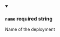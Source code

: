 
<details className="config-field" data-expandable="false" open>
<summary>

### `name` <span class="config-field-required" data-required="false">required</span> <span class="config-field-type">string</span> <span class="config-field-default"></span>

</summary>

Name of the deployment




</details>
